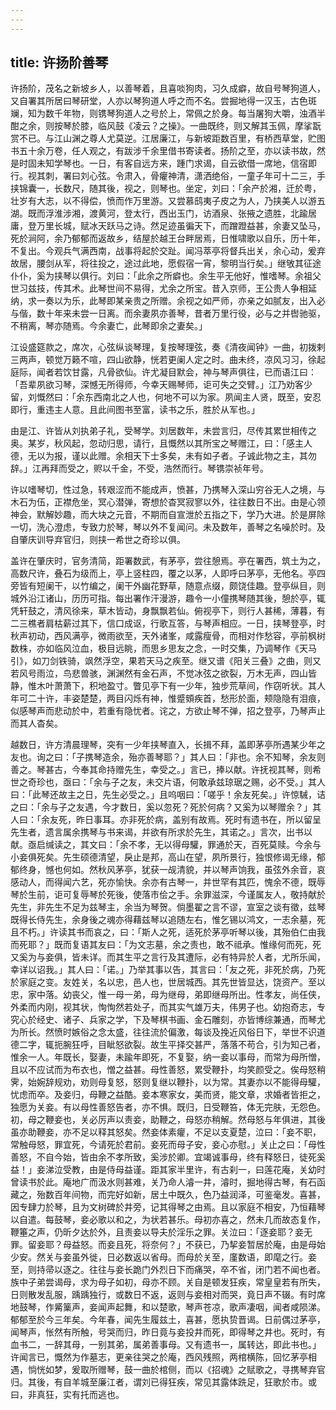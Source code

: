 ```yaml
---
---
---
```

title: 许扬阶善琴
---



许扬阶，茂名之新坡乡人，以善琴着，且喜啖狗肉，习久成癖，故自号琴狗道人，又自署其所居曰琴研堂，人亦以琴狗道人呼之而不名。尝掘地得一汉玉，古色斑斓，知为数千年物，则镌琴狗道人之号於上，常佩之於身。每当屠狗大嚼，浊酒半酣之余，则按琴於膝，临风鼓《凌云？之操》。一曲既终，则又解其玉佩，摩挲翫赏不已。与江山渊之尊人尤莫逆。江居廉江，与新坡距数百里，有桥西草堂，贮图书五十余万卷，任人观之，有跋涉千余里借书寄读者。扬阶之至，亦以读书故，然是时固未知学琴也。一日，有客自远方来，踵门求谒，自云欲借一席地，信宿即行。视其刺，署曰刘心弦。令肃入，骨癯神清，潇洒绝俗，一童子年可十二三，手挟锦囊一，长数尺，随其後，视之，则琴也。坐定，刘曰：「余产於湘，迁於粤，壮岁有大志，以不得偿，愤而作万里游。又尝慕鸱夷子皮之为人，乃挟美人以游五湖。既而浮淮涉湘，渡黄河，登太行，西出玉门，访酒泉、张掖之遗胜，北踰居庸，登万里长城，赋冰天跃马之诗。然足迹虽徧天下，而蹭蹬益甚，余妻又坠马，死於涧阿，余乃郁郁而返故乡，结屋於越王台畔居焉，日惟啸歌以自乐，历十年，不复出。今观兵气满西南，战事将起於交趾。闻冯萃亭将督兵出关，余心动，爰弃故居，腰剑从军，将往投之，途过此地，愿假宿一宵，黎明当行矣。」继敂其征途仆仆，奚为挟琴以俱行。刘曰：「此余之所癖也。余生平无他好，惟嗜琴。余祖父世习兹技，传其术。此琴世间不易得，尤余之所宝。昔入京师，王公贵人争相延纳，求一奏以为乐，此琴即某亲贵之所赠。余视之如严师，亦亲之如腻友，出入必与偕，数十年来未尝一日离。而余妻夙亦善琴，昔者万里行役，必与之并辔驰驱，不稍离，琴亦随焉。今余妻亡，此琴即余之妻矣。」

江设盛筵款之，席次，心弦纵谈琴理，复按琴理弦，奏《清夜闻钟》一曲，初拨剌三两声，顿觉万籁不喧，四山欲静，恍若更阑人定之时。曲未终，凉风习习，徐起庭际，闻者若饮甘露，凡骨欲仙。许尤凝目默会，神与琴声俱往，已而语江曰：「吾辈夙欲习琴，深憾无所得师，今幸天赐琴师，讵可失之交臂。」江乃劝客少留，刘慨然曰：「余东西南北之人也，何地不可以为家。夙闻主人贤，既至，安忍即行，重违主人意。且此间图书至富，读书之乐，胜於从军也。」

由是江、许皆从刘执弟子礼，受琴学。刘居数年，未尝言归，尽传其累世相传之奥。某岁，秋风起，忽动归思，请行，且慨然以其所宝之琴赠江，曰：「感主人德，无以为报，谨以此赠。余相天下士多矣，未有如子者。子诚此物之主，其勿辞。」江再拜而受之，赆以千金，不受，浩然而行。琴镌崇祯年号。

许以嗜琴切，性过急，转艰涩而不能成声，愤甚，乃携琴入深山穷谷无人之境，与木石为伍，正襟危坐，冥心潜弹，寄想於杳冥寂寥以外，往往数日不出。由是心领神会，默解妙趣，而大块之元音，不期而自宣泄於五指之下，学乃大进。於是屏除一切，洗心澄虑，专致力於琴，琴以外不复闻问。未及数年，善琴之名噪於时。及自肇庆训导弃官归，则挟一希世之奇珍以俱。

盖许在肇庆时，官务清简，距署数武，有茅亭，尝往憩焉。亭在署西，筑土为之，高数尺许，叠石为级而上，亭上竖柱四，覆之以茅，人即呼曰茅亭，无他名。亭四旁皆有短阑干，以竹编之，阑干外幽花野草，随意点缀，颇饶佳趣。登亭纵目，则城外沿江诸山，历历可指。每出署作汗漫游，趣令一小僮携琴随其後，憩於亭，辄凭轩鼓之，清风徐来，草木皆动，身飘飘若仙。俯视亭下，则行人甚稀，薄暮，有二三樵者肩枯薪过其下，信口成讴，行歌互答，与琴声相应。一日，挟琴登亭，时秋声初动，西风满亭，微雨欲至，天外诸峯，咸露瘦骨，而相对作愁容，亭前枫树数株，亦如临风泣血，极目远眺，而思乡思友之念，一时交集，乃调琴作《天马引》，如刀剑铁骑，飒然浮空，果若天马之疾至。继又谱《阳关三叠》之曲，则又若风号雨泣，鸟悲兽骇，渊渊然有金石声，不觉冰弦之欲裂，万木无声，四山皆静，惟木叶萧萧下，积地盈寸。瞥见亭下有一少年，独步荒草间，作窃听状。其人年可二十许，丰姿楚楚，两目闪烁有神，惟蹙頞疾首，愁形於面，颊隐隐有泪痕，似感琴声而悲动於中，若重有隐忧者。诧之，方欲止琴不弹，招之登亭，乃琴声止而其人杳矣。

越数日，许方清晨理琴，突有一少年挟琴直入，长揖不拜，盖即茅亭所遇某少年之友也。询之曰：「子携琴造余，殆亦善琴耶？」其人曰：「非也。余不知琴，余友则善之。琴甚古，今奉其命持赠先生，幸受之。」言已，捧以献。许抚视其琴，则希世之奇珍也，亟曰：「余与子之友，未交片语，何敢承兹琼琚之赐，必不受。」其人曰：「此琴还故主之日，先生必受之。」且呜咽曰：「嗟乎！余友死矣。」许惊駴，诘之曰：「余与子之友遇，今才数日，奚以忽死？死於何病？又奚为以琴赠余？」其人曰：「余友死，昨日事耳。亦非死於病，盖别有故焉。死时有遗书在，所以留呈先生者，遗言属余携琴与书来谒，并欲有所求於先生，其诺之。」言次，出书以献。亟启缄读之，其文曰：「余不孝，无以得母驩，罪通於天，百死莫赎。今余与小妾俱死矣。先生硕德清望，戾止是邦，高山在望，夙所景行，独恨修谒无缘，郁郁终身，憾也何如。然秋风茅亭，犹获一觇清貌，并以琴声饷我，虽弦外余音，哀感动人，而得闻六艺，死亦愉快。余亦有古琴一，并世罕有其匹，愧余不德，既辱琴於生前，讵可复辱琴於死後，使落市侩之手。余罪滋深，今谨属友人，敬持献於先生，非先生不足为兹琴主，余当为琴贺。倘墨翟之言不谬，宣室之谈有徵，兹琴既得长侍先生，余身後之魂亦得藉兹琴以追随左右，惟乞锡以鸿文，一志余墓，死且不朽。」许读其书而哀之，曰：「斯人之死，适死於茅亭听琴以後，其殆伯仁由我而死耶？」既而复语其友曰：「为文志墓，余之责也，敢不祗承。惟缘何而死，死又奚为与妾俱，皆未详。而其生平之言行及其遭际，必有特异於人者，尤所乐闻，幸详以诏我。」其人曰：「诺。」乃举其事以告，其言曰：「友之死，非死於病，乃死於家庭之变。友姓关，名以忠，邑人也，世居城西。其先世皆显达，饶资产。至以忠，家中落。幼丧父，惟一母一弟，母为继母，弟即继母所出。性孝友，尚任侠，外柔而内刚，视其状，恂恂然若处子，而其实气雄万夫，伟男子也。幼抱奇志，专究心於经史、诸子、兵家之学，下及琴棋书画、金石雕刻，亦皆博综兼通，而琴尤为所长。然愤时嫉俗之念太盛，往往流於偏激，每谈及挽近风俗日下，举世不识道德二字，辄扼腕狂呼，目眦怒欲裂。故生平择交甚严，落落不苟合，引为知己者，惟余一人。年既长，娶妻，未踰年即死，不复娶，纳一妾以事母，而常为母所憎，且以不应试而为布衣也，憎之益甚。母性善怒，累受鞭扑，均笑颜受之。俟母怒稍霁，始婉辞规劝，劝则母复怒，怒则复继以鞭扑，以为常。其妻亦以不能得母驩，忧虑而卒。及妾归，母鞭之益酷。妾本寒家女，美而贤，能文章，求婚者皆拒之，独愿为关妾。有以母性善怒告者，亦不惧。既归，日受鞭笞，体无完肤，无怨色。初，母之鞭妾也，关必厉声以责妾，助鞭之，母怒亦稍解。然母怒与年俱进，其後虽亦助鞭妾，亦不足以释其怒矣。然妾体素癯，不足以支夏楚，泣曰：「妾不职，常触母怒，罪宜死，今请死於君前。妾死而母子安，妾心亦慰。」关止之曰：「母性善怒，不自今始，皆由余不孝所致，奚涉於卿。宜竭诚事母，终有释怒日，徒死奚益！」妾涕泣受教，由是侍母益谨。距其家半里许，有古刹一，曰莲花庵，关幼时曾读书於此。庵地广而汲水则甚难，关乃命人濬一井，濬时，掘地得古琴，有石函藏之，殆数百年间物，而完好如新，居土中既久，色乃益润泽，可鉴毫发。喜甚，因专肆力於琴，且为文树碑於井旁，记其得琴之由焉。且以家庭不相安，乃恒藉琴以自遣。每鼓琴，妾必歌以和之，为状若甚乐。母初亦喜之，然未几而故态复作，鞭箠之声，仍昕夕达於外，且责妾以导夫於淫乐之罪。关泣曰：「逐妾耶？妾无罪。留妾耶？母益怒。而妾且死，将奈何？」不获已，乃挈妾暂居於庵，由是母始少安。然关与妾虽外徙，日必数返以省母。而母於关至，廑数语，即麾之行。妾至，则持帚以逐之。往往与妾长跪门外烈日下而痛哭，卒不省，闭门若不闻也者。族中子弟尝谒母，求为母子如初，母亦不顾。关自是顿发狂疾，常皇皇若有所失，日则散发乱服，踽踽独行，或数日不返，返则与妾相对而哭，竟日声不辍。有时席地鼓琴，作觱篥声，妾闻声起舞，和以楚歌，琴声苍凉，歌声凄咽，闻者咸陨涕。郁郁至於今三年矣。今年春，闻先生履兹土，喜甚，愿执贽晋谒。日前偶过茅亭，闻琴声，怅然有所触，号哭而归，昨日竟与妾投井而死，即得琴之井也。死时，有血书二，一辞其母，一别其弟，属弟善事母。又有遗书一，属转达，即此书也。」许闻言已，慨然为作墓志，更亲往哭之於庵，西风残照，两棺横陈，回忆茅亭相遇，惝恍如梦，爰取所赠琴，鼓一曲於棺侧，而以《招魂》之赋歌之，寻携琴弃官归。其後，有自羊城至廉江者，谓刘已得狂疾，常见其露体跣足，狂歌於市。或曰，非真狂，实有托而逃也。